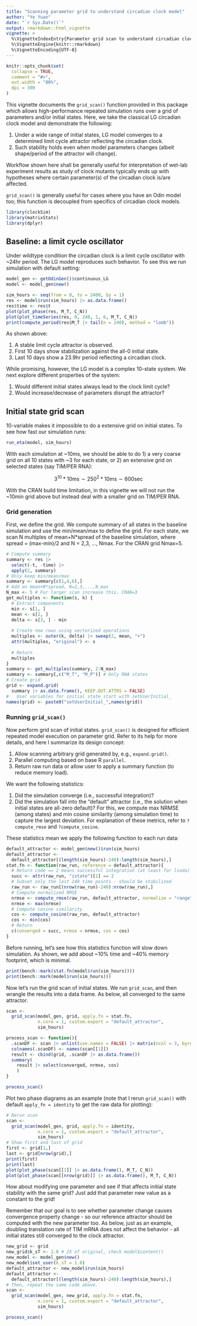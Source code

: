 ```yaml
---
title: "Scanning parameter grid to understand circadian clock model"
author: "Ye Yuan"
date: "`r Sys.Date()`"
output: rmarkdown::html_vignette
vignette: >
  %\VignetteIndexEntry{Parameter grid scan to understand circadian clock model}
  %\VignetteEngine{knitr::rmarkdown}
  %\VignetteEncoding{UTF-8}
---
```


```r
knitr::opts_chunk$set(
  collapse = TRUE,
  comment = "#>",
  out.width = "80%",
  dpi = 300
)
```

This vignette documents the `grid_scan()` function provided in this package 
which allows high-performance repeated simulation runs over a grid of parameters 
and/or initial states. Here, we take the classical LG circadian clock model 
and demonstrate the following:

1. Under a wide range of initial states, LG model converges to a determined 
limit cycle attractor reflecting the circadian clock.
2. Such stability holds even when model parameters changes (albeit shape/period 
of the attractor will change).

Workflow shown here shall be generally useful for interpretation of wet-lab 
experiment results as study of clock mutants typically ends up with hypotheses 
where certain parameter(s) of the circadian clock is/are affected.

`grid_scan()` is generally useful for cases where you have an Odin model too; 
this function is decoupled from specifics of circadian clock models.

```r
library(clockSim)
library(matrixStats)
library(dplyr)
```

## Baseline: a limit cycle oscillator

Under wildtype condition the circadian clock is a limit cycle oscillator with \~24hr period. The LG model reproduces such behavior. To see this we run simulation with default setting:

```r
model_gen <- getOdinGen()$continuous_LG
model <- model_gen$new()

sim_hours <- seq(from = 0, to = 2400, by = 1)
res <- model$run(sim_hours) |> as.data.frame()
res$time <- res$t
plot(plot_phase(res, M_T, C_N))
plot(plot_timeSeries(res, 0, 240, 1, 6, M_T, C_N))
print(compute_period(res$M_T |> tail(n = 240), method = "lomb"))
```

As shown above:

1.  A stable limit cycle attractor is observed.
2.  First 10 days show stabilization against the all-0 initial state.
3.  Last 10 days show a 23.9hr period reflecting a circadian clock.

While promising, however, the LG model is a complex 10-state system. We next explore different properties of the system:

1.  Would different initial states always lead to the clock limit cycle?
2.  Would increase/decrease of parameters disrupt the attractor?

## Initial state grid scan

10-variable makes it impossible to do a extensive grid on initial states. 
To see how fast our simulation runs:

```r
run_eta(model, sim_hours)
```

With each simulation at \~10ms, we should be able to do 1) a very coarse grid on all 10 states with \~3 for each state, or 2) an extensive grid on selected states (say TIM/PER RNA):

$$
3^{10}*10\mbox{ms}\sim 250^{2}*10\mbox{ms}\sim600\mbox{sec}
$$

With the CRAN build time limitation, in this vignette we will not run the \~10min grid above but instead deal with a smaller grid on TIM/PER RNA.

### Grid generation

First, we define the grid. We compute summary of all states in the baseline simulation and use the min/mean/max to define the grid. For each state, we scan N multiples of mean+N\*spread of the baseline simulation, where spread = (max-min)/2 and N = 2,3, ..., Nmax. For the CRAN grid Nmax=5.

```r
# Compute summary
summary <- res |>
  select(-t, -time) |>
  apply(2, summary)
# Only keep min/mean/max
summary <- summary[c(1,4,6),]
# Add on mean+N*spread, N=2,3,...,N_max
N_max <- 5 # For larger scan increase this. CRAN=3
get_multiples <- function(s, k) {
  # Extract components
  min <- s[1, ]
  mean <- s[2, ]
  delta <- s[3, ] - min
  
  # Create new rows using vectorized operations
  multiples <- outer(k, delta) |> sweep(2, mean, "+")
  attr(multiples, "original") <- s
  
  # Return
  multiples
}
summary <- get_multiples(summary, 2:N_max)
summary <- summary[,c("M_T", "M_P")] # Only RNA states
# Create grid
grid <- expand.grid(
  summary |> as.data.frame(), KEEP.OUT.ATTRS = FALSE)
#   User variables for initial state start with setUserInitial_
names(grid) <- paste0("setUserInitial_",names(grid))
```

### Running `grid_scan()`

Now perform grid scan of initial states. `grid_scan()` is designed for 
efficient repeated model execution on parameter grid. Refer to its help for 
more details, and here I summarize its design concept:

1. Allow scanning arbitrary grid generated by, e.g., `expand.grid()`.
2. Parallel computing based on base R `parallel`.
3. Return raw run data or allow user to apply a summary function (to reduce memory load).

We want the following statistics:

1.  Did the simulation converge (i.e., successful integration)?
2.  Did the simulation fall into the "default" attractor (i.e., the solution when initial states are all-zero default)? For this, we compute max NRMSE (among states) and min cosine similarity (among simulation time) to capture the largest deviation. For explanation of these metrics, refer to `?compute_rmse` and `?compute_cosine`.

These statistics mean we apply the following function to each run data:

```r
default_attractor <- model_gen$new()$run(sim_hours)
default_attractor <- 
  default_attractor[(length(sim_hours)-240):length(sim_hours),]
stat.fn <- function(raw_run, reference = default_attractor){
  # Return code == 2 means successful integration (at least for lsoda)
  succ <- attr(raw_run, "istate")[1] == 2
  # Subset only the last 240 time points - should be stabilized
  raw_run <- raw_run[(nrow(raw_run)-240):nrow(raw_run),]
  # Compute normalized RMSE
  nrmse <- compute_rmse(raw_run, default_attractor, normalize = "range")
  nrmse <- max(nrmse)
  # Compute cosine similarity
  cos <- compute_cosine(raw_run, default_attractor)
  cos <- min(cos)
  # Return
  c(converged = succ, nrmse = nrmse, cos = cos)
}
```

Before running, let's see how this statistics function will slow down simulation. As shown, we add about \~10% time and \~40% memory footprint, which is minimal.

```r
print(bench::mark(stat.fn(model$run(sim_hours))))
print(bench::mark(model$run(sim_hours)))
```

Now let's run the grid scan of initial states. We run `grid_scan`, and then wrangle the results into a data frame. As below, all converged to the same attractor.

```r
scan <- 
  grid_scan(model_gen, grid, apply.fn = stat.fn, 
            n.core = 1, custom.export = "default_attractor",
            sim_hours)

process_scan <- function(){
  .scanDF <- scan |> unlist(use.names = FALSE) |> matrix(ncol = 3, byrow=TRUE)
  colnames(.scanDF) <- names(scan[[1]])
  result <- cbind(grid, .scanDF |> as.data.frame())
  summary(
    result |> select(converged, nrmse, cos)
    )
}

process_scan()
```

Plot two phase diagrams as an example (note that I rerun `grid_scan()` with 
default `apply_fn = identity` to get the raw data for plotting):

```r
# Rerun scan
scan <- 
  grid_scan(model_gen, grid, apply.fn = identity,
            n.core = 1, custom.export = "default_attractor",
            sim_hours)
# Show first and last of grid
first <- grid[1,]
last <- grid[nrow(grid),]
print(first)
print(last)
plot(plot_phase(scan[[1]] |> as.data.frame(), M_T, C_N))
plot(plot_phase(scan[[nrow(grid)]] |> as.data.frame(), M_T, C_N))
```


How about modifying one parameter and see if that affects initial state stability with the same grid? Just add that parameter new value as a constant to the grid!

Remember that our goal is to see whether parameter change causes convergence property change - so our reference attractor should be computed with the new parameter too. 
As below, just as an example, doubling translation rate of TIM mRNA does not 
affect the behavior - all initial states still converged to the clock attractor.

```r
new_grid <- grid
new_grid$k_sT <- 1.8 # 2X of original, check model$content()
new_model <- model_gen$new()
new_model$set_user(k_sT = 1.8)
default_attractor <- new_model$run(sim_hours)
default_attractor <- 
  default_attractor[(length(sim_hours)-240):length(sim_hours),]
# Then, repeat the same code above.
scan <- 
  grid_scan(model_gen, new_grid, apply.fn = stat.fn, 
            n.core = 1, custom.export = "default_attractor",
            sim_hours)

process_scan()
```